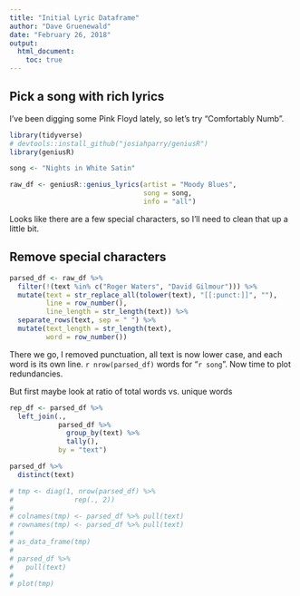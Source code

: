 ```yaml
---
title: "Initial Lyric Dataframe"
author: "Dave Gruenewald"
date: "February 26, 2018"
output: 
  html_document:
    toc: true
---
```


## Pick a song with rich lyrics

I've been digging some Pink Floyd lately, so let's try "Comfortably Numb".

```r
library(tidyverse)
# devtools::install_github("josiahparry/geniusR")
library(geniusR)

song <- "Nights in White Satin"

raw_df <- geniusR::genius_lyrics(artist = "Moody Blues",
                                 song = song,
                                 info = "all")
```

Looks like there are a few special characters, so I'll need to clean that up a little bit.  


## Remove special characters

```r
parsed_df <- raw_df %>% 
  filter(!(text %in% c("Roger Waters", "David Gilmour"))) %>% 
  mutate(text = str_replace_all(tolower(text), "[[:punct:]]", ""),
         line = row_number(),
         line_length = str_length(text)) %>% 
  separate_rows(text, sep = " ") %>% 
  mutate(text_length = str_length(text),
         word = row_number())

```

There we go, I removed punctuation, all text is now lower case, and each word is its own line.  `r nrow(parsed_df)` words for "`r song`".  Now time to plot redundancies.

But first maybe look at ratio of total words vs. unique words

```r
rep_df <- parsed_df %>% 
  left_join(.,
            parsed_df %>% 
              group_by(text) %>% 
              tally(),
            by = "text")

parsed_df %>% 
  distinct(text)

# tmp <- diag(1, nrow(parsed_df) %>% 
#               rep(., 2))
# 
# colnames(tmp) <- parsed_df %>% pull(text)
# rownames(tmp) <- parsed_df %>% pull(text)
# 
# as_data_frame(tmp)
# 
# parsed_df %>% 
#   pull(text)
# 
# plot(tmp)

```

